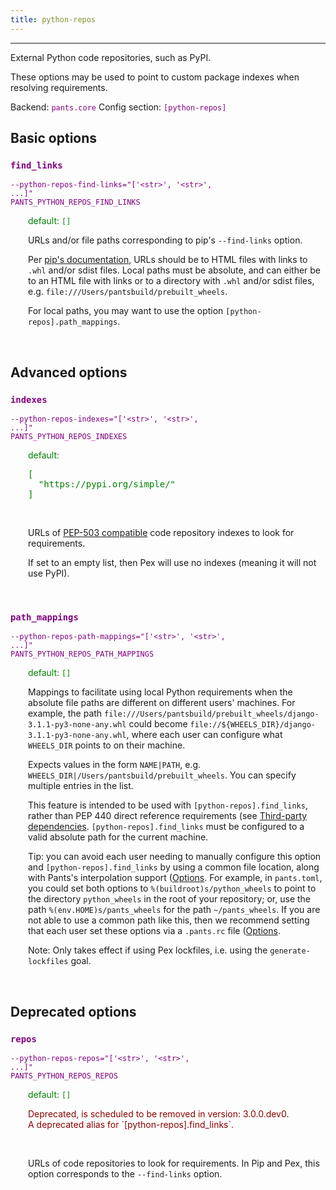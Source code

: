 ```yaml
---
title: python-repos
---
```


---

External Python code repositories, such as PyPI.

These options may be used to point to custom package indexes when resolving requirements.

Backend: <span style="color: purple"><code>pants.core</code></span>
Config section: <span style="color: purple"><code>[python-repos]</code></span>

## Basic options

<div style="color: purple">

### `find_links`

  <code>--python-repos-find-links=&quot;['&lt;str&gt;', '&lt;str&gt;', ...]&quot;</code><br>
  <code>PANTS_PYTHON_REPOS_FIND_LINKS</code><br>
</div>
<div style="padding-left: 2em;">
<span style="color: green">default: <code>[]</code></span>

<br>

URLs and/or file paths corresponding to pip's `--find-links` option.

Per [pip's documentation](https://pip.pypa.io/en/stable/cli/pip_wheel/?highlight=find%20links#cmdoption-f), URLs should be to HTML files with links to `.whl` and/or sdist files. Local paths must be absolute, and can either be to an HTML file with links or to a directory with `.whl` and/or sdist files, e.g. `file:///Users/pantsbuild/prebuilt_wheels`.

For local paths, you may want to use the option `[python-repos].path_mappings`.

</div>
<br>

## Advanced options

<div style="color: purple">

### `indexes`

  <code>--python-repos-indexes=&quot;['&lt;str&gt;', '&lt;str&gt;', ...]&quot;</code><br>
  <code>PANTS_PYTHON_REPOS_INDEXES</code><br>
</div>
<div style="padding-left: 2em;">
<span style="color: green">default: <pre>[
  "https://pypi.org/simple/"
]</pre></span>

<br>

URLs of [PEP-503 compatible](https://peps.python.org/pep-0503/) code repository indexes to look for requirements.

If set to an empty list, then Pex will use no indexes (meaning it will not use PyPI).

</div>
<br>

<div style="color: purple">

### `path_mappings`

  <code>--python-repos-path-mappings=&quot;['&lt;str&gt;', '&lt;str&gt;', ...]&quot;</code><br>
  <code>PANTS_PYTHON_REPOS_PATH_MAPPINGS</code><br>
</div>
<div style="padding-left: 2em;">
<span style="color: green">default: <code>[]</code></span>

<br>

Mappings to facilitate using local Python requirements when the absolute file paths are different on different users' machines. For example, the path `file:///Users/pantsbuild/prebuilt_wheels/django-3.1.1-py3-none-any.whl` could become `file://${WHEELS_DIR}/django-3.1.1-py3-none-any.whl`, where each user can configure what `WHEELS_DIR` points to on their machine.

Expects values in the form `NAME|PATH`, e.g. `WHEELS_DIR|/Users/pantsbuild/prebuilt_wheels`. You can specify multiple entries in the list.

This feature is intended to be used with `[python-repos].find_links`, rather than PEP 440 direct reference requirements (see [Third-party dependencies](doc:python-third-party-dependencies#local-requirements). `[python-repos].find_links` must be configured to a valid absolute path for the current machine.

Tip: you can avoid each user needing to manually configure this option and `[python-repos].find_links` by using a common file location, along with Pants's interpolation support ([Options](doc:options#config-file-interpolation). For example, in `pants.toml`, you could set both options to `%(buildroot)s/python_wheels` to point to the directory `python_wheels` in the root of your repository; or, use the path `%(env.HOME)s/pants_wheels` for the path `~/pants_wheels`. If you are not able to use a common path like this, then we recommend setting that each user set these options via a `.pants.rc` file ([Options](doc:options#pantsrc-file).

Note: Only takes effect if using Pex lockfiles, i.e. using the `generate-lockfiles` goal.

</div>
<br>

## Deprecated options

<div style="color: purple">

### `repos`

  <code>--python-repos-repos=&quot;['&lt;str&gt;', '&lt;str&gt;', ...]&quot;</code><br>
  <code>PANTS_PYTHON_REPOS_REPOS</code><br>
</div>
<div style="padding-left: 2em;">
<span style="color: green">default: <code>[]</code></span>
<p style="color: darkred">Deprecated, is scheduled to be removed in version: 3.0.0.dev0.<br>A deprecated alias for `[python-repos].find_links`.</p>
<br>

URLs of code repositories to look for requirements. In Pip and Pex, this option corresponds to the `--find-links` option.

</div>
<br>
